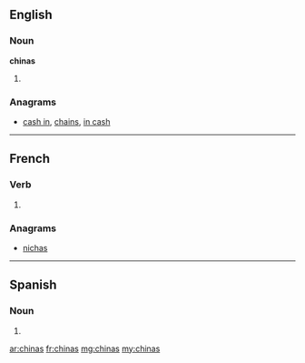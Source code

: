 ==English==

===Noun===
'''chinas'''

# {{plural of|china}}

===Anagrams===
* [[cash in#English|cash in]], [[chains#English|chains]], [[in cash#English|in cash]]

----

==French==

===Verb===
{{fr-verb-form}}

# {{conjugation of|chiner||2|s|[[past historic]]|lang=fr}}

===Anagrams===
* [[nichas#French|nichas]]

----

==Spanish==

===Noun===
{{head|es|noun form|g=f|g2=p}}

# {{plural of|nocat=1|china|lang=es}}

[[ar:chinas]]
[[fr:chinas]]
[[mg:chinas]]
[[my:chinas]]